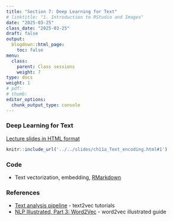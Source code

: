 ```yaml
---
title: "Section 7: Deep Learning for Text"
# linktitle: "1. Introduction to RStudio and Images"
date: "2025-03-25"
class_date: "2025-03-25"
draft: false
output:
  blogdown::html_page:
    toc: false
menu:
  class:
    parent: Class sessions
    weight: 7
type: docs
weight: 1
# pdf: 
# thumb: 
editor_options: 
  chunk_output_type: console
---
```


### Deep Learning for Text

<a href="../../slides/ch11a_Text_encoding.html#1" target="_blank">Lecture slides in HTML format</a>

```r
knitr::include_url('../../slides/ch11a_Text_encoding.html#1')
```

### Code

- Text vectorization, embedding, [RMarkdown](../../slides/code/ch11_Text_encoding_code.Rmd)
<!-- - word2vec demo, [Rmarkdown](../../slides/code/ch11_word2vec.Rmd) -->

<!-- - [Daily Climate time series data](https://www.kaggle.com/datasets/sumanthvrao/daily-climate-time-series-data) -->

<!-- - [Netflix | Stock Market Analysis | Founding Years](https://www.kaggle.com/datasets/whenamancodes/netflix-stock-market-analysis-founding-years) -->

<!-- - [Airbnb, Inc. Stock Market Analysis](https://www.kaggle.com/datasets/whenamancodes/airbnb-inc-stock-market-analysis) -->
<!-- - [META | Stock Market Analysis | Founding Years](https://www.kaggle.com/datasets/whenamancodes/meta-stock-market-analysis-founding-years) -->
<!-- - [TESLA Inc | Stock Market Analysis | Founding Years](https://www.kaggle.com/datasets/whenamancodes/tesla-inc-stock-market-analysis-founding-years) -->
<!-- - [Dogecoin Historical Data](https://www.kaggle.com/datasets/dhruvildave/dogecoin-historical-data) -->

### References

- [Text analysis pipeline](https://text2vec.org/vectorization.html) - text2vec tutorials
- [NLP Illustrated, Part 3: Word2Vec](https://towardsdatascience.com/nlp-illustrated-part-3-word2vec-5b2e12b6a63b/) - word2vec illustrated guide

<!-- - [Understanding LSTM Networks](https://colah.github.io/posts/2015-08-Understanding-LSTMs/) -->